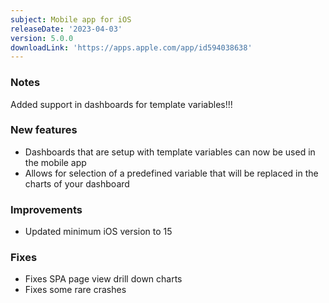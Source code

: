 ```yaml
---
subject: Mobile app for iOS
releaseDate: '2023-04-03'
version: 5.0.0
downloadLink: 'https://apps.apple.com/app/id594038638'
---
```


### Notes

Added support in dashboards for template variables!!!

### New features

* Dashboards that are setup with template variables can now be used in the mobile app
* Allows for selection of a predefined variable that will be replaced in the charts of your dashboard

### Improvements

* Updated minimum iOS version to 15

### Fixes

* Fixes SPA page view drill down charts
* Fixes some rare crashes
